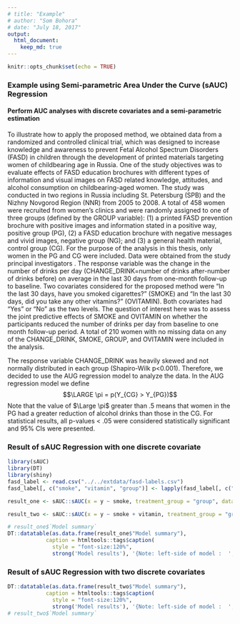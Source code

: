 ```yaml
---
# title: "Example"
# author: "Som Bohora"
# date: "July 18, 2017"
output:
  html_document:
    keep_md: true
---
```


```r
knitr::opts_chunk$set(echo = TRUE)
```

### Example using Semi-parametric Area Under the Curve (sAUC) Regression

#### Perform AUC analyses with discrete covariates and a semi-parametric estimation

To illustrate how to apply the proposed method, we obtained data from a randomized and controlled clinical trial, which was designed to increase knowledge and awareness to prevent Fetal Alcohol Spectrum Disorders (FASD) in children through the development of printed materials targeting women of childbearing age in Russia. One of the study objectives was to evaluate effects of FASD education brochures with different types of information and visual images on FASD related knowledge, attitudes, and alcohol consumption on childbearing-aged women. The study was conducted in two regions in Russia including St. Petersburg (SPB) and the Nizhny Novgorod Region (NNR) from 2005 to 2008. A total of 458 women were recruited from women's clinics and were randomly assigned to one of three groups (defined by the GROUP variable): (1) a printed FASD prevention brochure with positive images and information stated in a positive way, positive group (PG), (2) a FASD education brochure with negative messages and vivid images, negative group (NG); and (3) a general health material, control group (CG). For the purpose of the analysis in this thesis, only women in the PG and CG were included. Data were obtained from the study principal investigators . The response variable was the change in the number of drinks per day (CHANGE_DRINK=number of drinks after-number of drinks before) on average in the last 30 days from one-month follow-up to baseline. Two covariates considered for the proposed method were "In the last 30 days, have you smoked cigarettes?" (SMOKE) and  "In the last 30 days, did you take any other vitamins?" (OVITAMIN). Both covariates had "Yes" or "No" as the two levels. The question of interest here was to assess the joint predictive effects of SMOKE and OVITAMIN on whether the participants reduced the number of drinks per day from baseline to one month follow-up period. A total of 210 women with no missing data on any of the CHANGE_DRINK, SMOKE, GROUP, and OVITAMIN were included in the analysis.

The response variable CHANGE_DRINK was heavily skewed and not normally distributed in each group  (Shapiro-Wilk p<0.001). Therefore, we decided to use the AUG regression model to analyze the data.  In the AUG regression model we define
$$\LARGE \pi = p(Y_{CG} > Y_{PG})$$ Note that the value of $\Large \pi$ greater than .5 means that women in the PG had a greater reduction of alcohol drinks than those in the CG. For statistical results, all p-values < .05 were considered statistically significant and 95% CIs were presented.


### Result of sAUC Regression with one discrete covariate

```r
library(sAUC)
library(DT)
library(shiny)
fasd_label <- read.csv("../../extdata/fasd-labels.csv")
fasd_label[, c("smoke", "vitamin", "group")] <- lapply(fasd_label[, c("smoke", "vitamin", "group")], function(x) factor(x))

result_one <- sAUC::sAUC(x = y ~ smoke, treatment_group = "group", data = fasd_label)

result_two <- sAUC::sAUC(x = y ~ smoke + vitamin, treatment_group = "group", data = fasd_label)

# result_one$`Model summary`
DT::datatable(as.data.frame(result_one$"Model summary"),
            caption = htmltools::tags$caption(
              style = "font-size:120%",
              strong('Model results'), '{Note: left-side of model :  ', result_one$"model_formula","}"))

```

### Result of sAUC Regression with two discrete covariates

```r
DT::datatable(as.data.frame(result_two$"Model summary"),
            caption = htmltools::tags$caption(
              style = "font-size:120%",
              strong('Model results'), '{Note: left-side of model :  ', result_two$"model_formula","}"))
# result_two$`Model summary`
```

